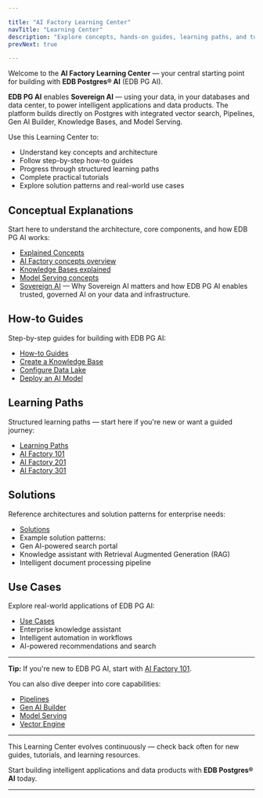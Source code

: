 ```yaml
---

title: "AI Factory Learning Center"
navTitle: "Learning Center"
description: "Explore concepts, hands-on guides, learning paths, and tutorials to build intelligent applications and data products with EDB PG AI."
prevNext: true

---
```


Welcome to the **AI Factory Learning Center** — your central starting point for building with **EDB Postgres® AI** (EDB PG AI).

**EDB PG AI** enables **Sovereign AI** — using your data, in your databases and data center, to power intelligent applications and data products. The platform builds directly on Postgres with integrated vector search, Pipelines, Gen AI Builder, Knowledge Bases, and Model Serving.

Use this Learning Center to:

-   Understand key concepts and architecture
-   Follow step-by-step how-to guides
-   Progress through structured learning paths
-   Complete practical tutorials
-   Explore solution patterns and real-world use cases

## Conceptual Explanations

Start here to understand the architecture, core components, and how EDB PG AI works:

-   [Explained Concepts](explained/)
-   [AI Factory concepts overview](explained/ai-factory-concepts/)
-   [Knowledge Bases explained](explained/knowledge-bases-explained/)
-   [Model Serving concepts](explained/model-serving-concepts/)
-   [Sovereign AI](explained/sovereign-ai/) — Why Sovereign AI matters and how EDB PG AI enables trusted, governed AI on your data and infrastructure.

## How-to Guides

Step-by-step guides for building with EDB PG AI:

-   [How-to Guides](how-to/gen-ai/)
-   [Create a Knowledge Base](how-to/gen-ai/create-knowledge-base/)
-   [Configure Data Lake](how-to/gen-ai/configure-datalake/)
-   [Deploy an AI Model](how-to/model-serving/create-inferenceservice/)

## Learning Paths

Structured learning paths — start here if you're new or want a guided journey:

-   [Learning Paths](paths/)
-   [AI Factory 101](paths/101/)
-   [AI Factory 201](paths/201/)
-   [AI Factory 301](paths/301/)

## Solutions

Reference architectures and solution patterns for enterprise needs:

-   [Solutions](solutions/)
-   Example solution patterns:
-   Gen AI-powered search portal
-   Knowledge assistant with Retrieval Augmented Generation (RAG)
-   Intelligent document processing pipeline

## Use Cases

Explore real-world applications of EDB PG AI:

-   [Use Cases](use-cases/)
-   Enterprise knowledge assistant
-   Intelligent automation in workflows
-   AI-powered recommendations and search

* * *

**Tip:** If you're new to EDB PG AI, start with [AI Factory 101](paths/101/).

You can also dive deeper into core capabilities:

-   [Pipelines](/edb-postgres-ai/latest/ai-factory/pipeline/)
-   [Gen AI Builder](/edb-postgres-ai/latest/ai-factory/gen-ai/builder/)
-   [Model Serving](/edb-postgres-ai/latest/ai-factory/model/serving/)
-   [Vector Engine](/edb-postgres-ai/latest/ai-factory/vector-engine/)

* * *

This Learning Center evolves continuously — check back often for new guides, tutorials, and learning resources.

Start building intelligent applications and data products with **EDB Postgres® AI** today.

* * *
